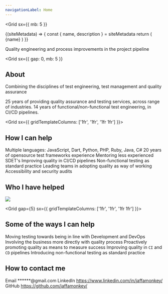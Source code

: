 ```yaml
---
navigationLabel: Home
---
```



<Grid
  sx={{
    mb: 5
  }}
>

<SiteMetaData>
  {(siteMetadata) => {
    const { name, description } = siteMetadata
    return (
      <Fragment>
        <Heading variant="styles.h1">{name}</Heading>
      </Fragment>
    )
  }}
</SiteMetaData>

<Message variant="success">Quality engineering and process improvements in the project pipeline</Message>

</Grid>

<Grid
  sx={{
    gap: 0,
    mb: 5
  }}
>

## About

<Message variant='secondary' mb={2}>
  Combining the disciplines of test engineering, test management and quality assurance
</Message>

<Text as="p" >25 years of providing quality assurance and testing services, across range of industries.</Text>
<Text as="p" >14 years of functional/non-functional test engineering, in CI/CD pipelines.</Text>

</Grid>

<Grid sx={{ gridTemplateColumns: ['1fr', '1fr', '1fr 1fr'] }}>  

<Box>

## How I can help

<Text as="p" >Multiple languages: JavaScript, Dart, Python, PHP, Ruby, Java, C#</Text>
<Text as="p" >20 years of opensource test frameworks experience</Text>
<Text as="p" >Mentoring less experienced SDET's</Text>
<Text as="p" >Improving quality in CI/CD pipelines</Text>
<Text as="p" >Non-functional testing as standard practice</Text>
<Text as="p" >Leading teams in adopting quality as way of working</Text>
<Text as="p" >Accessibility and security audits</Text>

</Box>

<Box>

## Who I have helped

<Image src="https://raw.githubusercontent.com/jaffamonkey/gatsby-theme-terminal/main/static/images/clients.png" />

</Box>

</Grid>

<Grid gap={5} sx={{ gridTemplateColumns: ['1fr', '1fr', '1fr 1fr'] }}>  
<Box>

## Some of the ways I can help

<Text as="p" >Moving testing towards being in line with Development and DevOps</Text>
<Text as="p" >Involving the business more directly with quality process</Text>
<Text as="p" >Proactively promoting quality as means to measure success</Text>
<Text as="p" >Improving quality in `CI` and `CD` pipelines</Text>
<Text as="p" >Introducing non-functional testing as standard practice</Text>
</Box>

<Box>

## How to contact me

<Text as="p">Email <Link href='mailto:paullittlebury@gmail.com'>******@gmail.com</Link></Text>
<Text as="p">LinkedIn <Link href='https://www.linkedin.com/in/jaffamonkey/'>https://www.linkedin.com/in/jaffamonkey/</Link></Text>
<Text as="p">GitHub <Link href='https://github.com/jaffamonkey/'>https://github.com/jaffamonkey/</Link></Text>
</Box>
</Grid>
